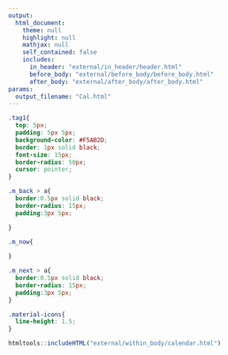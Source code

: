 ```yaml
---
output: 
  html_document:
    theme: null
    highlight: null
    mathjax: null
    self_contained: false
    includes:
      in_header: "external/in_header/header.html"
      before_body: "external/before_body/before_body.html"
      after_body: "external/after_body/after_body.html"
params:
  output_filename: "Cal.html"
---
```


```css
.tag1{
  top: 5px;
  padding: 5px 5px;
  background-color: #F5AB2D;
  border: 1px solid black;
  font-size: 15px;
  border-radius: 50px;
  cursor: pointer;
}

.m_back > a{
  border:0.5px solid black;
  border-radius: 15px;
  padding:3px 5px;

}

.m_now{
  
}

.m_next > a{
  border:0.5px solid black;
  border-radius: 15px;
  padding:3px 5px;
}

.material-icons{
  line-height: 1.5;
}
```

```r
htmltools::includeHTML("external/within_body/calendar.html")

```